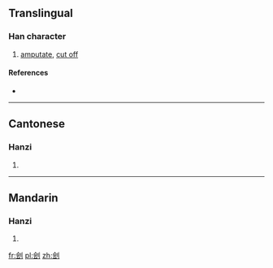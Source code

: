 {{also|劊}}
==Translingual==

===Han character===
{{Han char|rn=18|rad=刀|as=06|sn=8|four=|canj=人戈中弓 (OILN)|ids=⿰[[会]][[刂]]}}

# [[amputate]], [[cut off]]

====References====
* {{Han ref|kx=0139.251|dkj=01988|dj=0317.030|hdz=10336.060|uh=523D|ud=21053}}

----

==Cantonese==

===Hanzi===
{{yue-hanzi|jyut=|y=kui2|tra=劊}}

# {{defn|lang=yue|sort=刀06}}

----

==Mandarin==

===Hanzi===
{{cmn-hanzi|tra=劊|pin=[[guì]] ([[gui4]])|wg=kuei<sup>4</sup>}}

# {{defn|lang=cmn|sort=刀06}}

[[fr:刽]]
[[pl:刽]]
[[zh:刽]]
